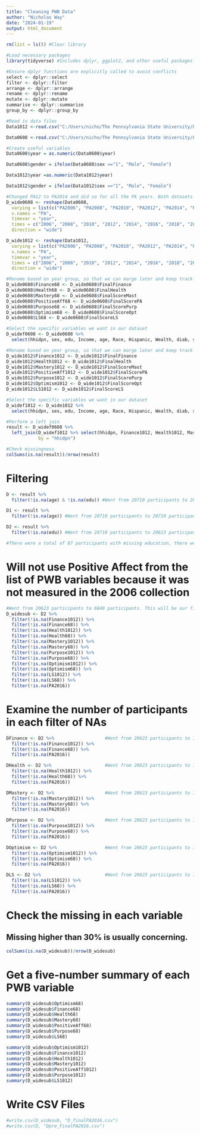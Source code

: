 ---
title: "Cleaning PWB Data"
author: "Nicholas Way"
date: "2024-01-19"
output: html_document
---

```{r}
rm(list = ls()) #Clear library

#Load necessary packages
library(tidyverse) #Includes dplyr, ggplot2, and other useful packages

#Ensure dplyr functions are explicitly called to avoid conflicts
select <- dplyr::select
filter <- dplyr::filter
arrange <- dplyr::arrange
rename <- dplyr::rename
mutate <- dplyr::mutate
summarise <- dplyr::summarise
group_by <- dplyr::group_by

#Read in data files
Data1012 <-read.csv("C:/Users/nicho/The Pennsylvania State University/Lee, Harold - HRS PRS Projects/Nicholas/Analysis/Code for analyses/PWB/DPWB1012.csv")

Data0608 <-read.csv("C:/Users/nicho/The Pennsylvania State University/Lee, Harold - HRS PRS Projects/Nicholas/Analysis/Code for analyses/PWB/DPWB0608.csv")
```

```{r}
#Create useful variables
Data0608$year = as.numeric(Data0608$year)

Data0608$gender = ifelse(Data0608$sex =="1", "Male", "Female")

Data1012$year =as.numeric(Data1012$year)

Data1012$gender = ifelse(Data1012$sex =="1", "Male", "Female")
```

```{r}
#Changed PA12 to PA2014 and did so for all the PA years. Both datasets have 20710 participants
D_wide0608 <- reshape(Data0608, 
  varying = list(c("PA2006", "PA2008", "PA2010", "PA2012", "PA2014", "PA2016", "PA2018", "PA2020")),
  v.names = "PA",
  timevar = "year", 
  times = c("2006", "2008", "2010", "2012", "2014", "2016", "2018", "2020"), 
  direction = "wide")

D_wide1012 <- reshape(Data1012, 
  varying = list(c("PA2006", "PA2008", "PA2010", "PA2012", "PA2014", "PA2016", "PA2018", "PA2020")),
  v.names = "PA",
  timevar = "year", 
  times = c("2006", "2008", "2010", "2012", "2014", "2016", "2018", "2020"), 
  direction = "wide")
```

```{r}
#Rename based on year group, so that we can marge later and keep track of what years we measured for the variable
D_wide0608$Finance68 <- D_wide0608$FinalFinance
D_wide0608$Health68 <- D_wide0608$FinalHealth
D_wide0608$Mastery68 <- D_wide0608$FinalScoreMast
D_wide0608$PositiveAff68 <- D_wide0608$FinalScorePA
D_wide0608$Purpose68 <- D_wide0608$FinalScorePurp
D_wide0608$Optimism68 <- D_wide0608$FinalScoreOpt
D_wide0608$LS68 <- D_wide0608$FinalScoreLS

#Select the specific variables we want in our dataset
D_widef0608 <- D_wide0608 %>%
  select(hhidpn, sex, edu, Income, age, Race, Hispanic, Wealth, diab, smoken, alc, BMI, PA2006, PA2016, gender, Finance68, Health68, Mastery68,  Purpose68, Optimism68, LS68)

#Rename based on year group, so that we can marge later and keep track of what years we measured for the variable
D_wide1012$Finance1012 <- D_wide1012$FinalFinance
D_wide1012$Health1012 <- D_wide1012$FinalHealth
D_wide1012$Mastery1012 <- D_wide1012$FinalScoreMast
D_wide1012$PositiveAff1012 <- D_wide1012$FinalScorePA
D_wide1012$Purpose1012 <- D_wide1012$FinalScorePurp
D_wide1012$Optimism1012 <- D_wide1012$FinalScoreOpt
D_wide1012$LS1012 <- D_wide1012$FinalScoreLS

#Select the specific variables we want in our dataset
D_widef1012 <- D_wide1012 %>%
  select(hhidpn, sex, edu, Income, age, Race, Hispanic, Wealth, diab, smoken, alc, BMI, PA2006, PA2016, gender, Finance1012, Health1012, Mastery1012, Purpose1012, Optimism1012, LS1012)
```

```{r}
#Perform a left join
result <- D_widef0608 %>%
  left_join(D_widef1012 %>% select(hhidpn, Finance1012, Health1012, Mastery1012, Purpose1012, Optimism1012, LS1012),
            by = "hhidpn")

#Check missingness
colSums(is.na(result))/nrow(result)
```

# Filtering

```{r}
D <- result %>%
  filter(!is.na(age) & !is.na(edu)) #Went from 20710 participants to 20623 participants

D1 <- result %>%
  filter(!is.na(age)) #Went from 20710 participants to 20710 participants

D2 <- result %>%
  filter(!is.na(edu)) #Went from 20710 participants to 20623 participants

#There were a total of 87 participants with missing education, there were no participants missing age
```

# Will not use Positive Affect from the list of PWB variables because it was not measured in the 2006 collection

```{r}
#Went from 20623 participants to 6840 participants. This will be our final dataset
D_widesub <- D2 %>%
  filter(!is.na(Finance1012)) %>%
  filter(!is.na(Finance68)) %>%
  filter(!is.na(Health1012)) %>%
  filter(!is.na(Health68)) %>%
  filter(!is.na(Mastery1012)) %>%
  filter(!is.na(Mastery68)) %>%
  filter(!is.na(Purpose1012)) %>%
  filter(!is.na(Purpose68)) %>%
  filter(!is.na(Optimism1012)) %>%
  filter(!is.na(Optimism68)) %>%
  filter(!is.na(LS1012)) %>%
  filter(!is.na(LS68)) %>% 
  filter(!is.na(PA2016)) 
```

# Examine the number of participants in each filter of NAs

```{r}
DFinance <- D2 %>%                   #Went from 20623 participants to 7544 participants
  filter(!is.na(Finance1012)) %>%
  filter(!is.na(Finance68)) %>%
  filter(!is.na(PA2016)) 

DHealth <- D2 %>%                    #Went from 20623 participants to 7342 participants
  filter(!is.na(Health1012)) %>%
  filter(!is.na(Health68)) %>%
  filter(!is.na(PA2016)) 

DMastery <- D2 %>%                   #Went from 20623 participants to 7625 participants
  filter(!is.na(Mastery1012)) %>%
  filter(!is.na(Mastery68)) %>%
  filter(!is.na(PA2016)) 

DPurpose <- D2 %>%                   #Went from 20623 participants to 7516 participants
  filter(!is.na(Purpose1012)) %>%
  filter(!is.na(Purpose68)) %>%
  filter(!is.na(PA2016)) 

DOptimism <- D2 %>%                  #Went from 20623 participants to 7568 participants
  filter(!is.na(Optimism1012)) %>%
  filter(!is.na(Optimism68)) %>%
  filter(!is.na(PA2016)) 

DLS <- D2 %>%                        #Went from 20623 participants to 7620 participants
  filter(!is.na(LS1012)) %>%
  filter(!is.na(LS68)) %>% 
  filter(!is.na(PA2016)) 
```

# Check the missing in each variable
## Missing higher than 30% is usually concerning. 

```{r}
colSums(is.na(D_widesub))/nrow(D_widesub)
```

# Get a five-number summary of each PWB variable 

```{r}
summary(D_widesub$Optimism68)
summary(D_widesub$Finance68)
summary(D_widesub$Health68)
summary(D_widesub$Mastery68)
summary(D_widesub$PositiveAff68)
summary(D_widesub$Purpose68)
summary(D_widesub$LS68)

summary(D_widesub$Optimism1012)
summary(D_widesub$Finance1012)
summary(D_widesub$Health1012)
summary(D_widesub$Mastery1012)
summary(D_widesub$PositiveAff1012)
summary(D_widesub$Purpose1012)
summary(D_widesub$LS1012)
```

# Write CSV Files

```{r}
#write.csv(D_widesub, "D_finalPA2016.csv")
#write.csv(D, "Dpre_FinalPA2016.csv")
```
